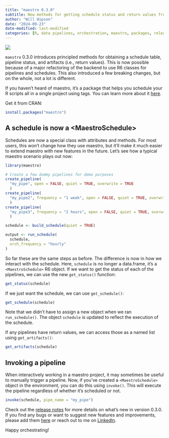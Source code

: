 ```yaml
---
title: "maestro 0.3.0"
subtitle: New methods for getting schedule status and return values from pipelines
author: "Will Hipson"
date: "2024-09-23"
date-modified: last-modified
categories: [R, data pipelines, orchestration, maestro, packages, release]
---
```


![](images/logo.png){fig-align="center"}

`maestro` 0.3.0 introduces principled methods for obtaining a schedule table, pipeline status, and artifacts (i.e., return values). This is now possible because of a major refactoring of the backend to use R6 classes for pipelines and schedules. This also introduced a few breaking changes, but on the whole, not a lot is different.

If you haven't heard of maestro, it's a package that helps you schedule your R scripts all in a single project using tags. You can learn more about it [here](../hello-maestro/hello-maestro.qmd).

Get it from CRAN:

```r
install.packages("maestro")
```

## A schedule is now a \<MaestroSchedule\>

Schedules are now a special class with attributes and methods. For most users, this won't change how they use maestro, but it'll make it much easier to extend maestro with new features in the future. Let's see how a typical maestro scenario plays out now:

```r
library(maestro)

# Create a few dummy pipelines for demo purposes
create_pipeline(
  "my_pipe", open = FALSE, quiet = TRUE, overwrite = TRUE
  )
create_pipeline(
  "my_pipe2", frequency = "1 week", open = FALSE, quiet = TRUE, overwrite = TRUE
  )
create_pipeline(
  "my_pipe3", frequency = "2 hours", open = FALSE, quiet = TRUE, overwrite = TRUE
  )

schedule <- build_schedule(quiet = TRUE)

output <- run_schedule(
  schedule,
  orch_frequency = "hourly"
)
```

So far these are the same steps as before. The difference is now in how we interact with the schedule. Here, `schedule` is no longer a data.frame, it's a `<MaestroSchedule>` R6 object. If we want to get the status of each of the pipelines, we can use the new `get_status()` function:

```r
get_status(schedule)
```

If we just want the schedule, we can use `get_schedule()`:

```r
get_schedule(schedule)
```

Note that we didn't have to assign a new object when we ran `run_schedule()`. The object `schedule` is updated to reflect the execution of the schedule.

If any pipelines have return values, we can access those as a named list using `get_artifacts()`:

```r
get_artifacts(schedule)
```

## Invoking a pipeline

When interactively working in a maestro project, it may sometimes be useful to manually trigger a pipeline. Now, if you've created a `<MaestroSchedule>` object in the environment, you can do this using `invoke()`. This will execute the pipeline regardless of whether it's scheduled or not.

```r
invoke(schedule, pipe_name = "my_pipe")
```

Check out the [release notes](https://whipson.github.io/maestro/news/index.html) for more details on what's new in version 0.3.0. If you find any bugs or want to suggest new features and improvements, please add them [here](https://github.com/whipson/maestro/issues) or reach out to me on [LinkedIn](https://www.linkedin.com/in/will-hipson/).

Happy orchestrating!
